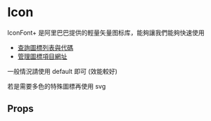 


<Meta title="Atoms|Icon" component={Icon} />

# Icon

IconFont+ 是阿里巴巴提供的輕量矢量图标库，能夠讓我們能夠快速使用
- [查詢圖標列表與代碼](http://localhost:6006/static/common/plugins/iconfont/demo_index.html)
- [管理圖標項目網址](https://www.iconfont.cn/manage/index?manage_type=myprojects&projectId=1629149)

一般情況請使用 default 即可 (效能較好)

<Preview>
    <Story name="basic">
        <Icon code="gem-blue" size={40} color="#9ea2b0"/>
    </Story>
</Preview>

若是需要多色的特殊圖標再使用 svg

<Preview>
    <Story name="svg">
        <Icon code="gem-blue" size={40} color="#9ea2b0" type="svg"/>
    </Story>
</Preview>

## Props

<Props of={Icon} />
